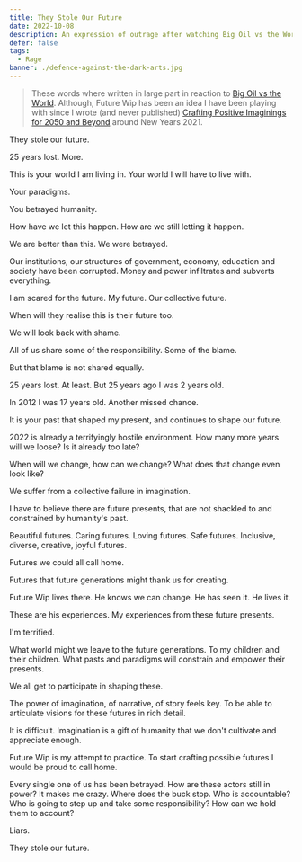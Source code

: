 ```yaml
---
title: They Stole Our Future
date: 2022-10-08
description: An expression of outrage after watching Big Oil vs the World
defer: false
tags:
  - Rage
banner: ./defence-against-the-dark-arts.jpg
---
```


> These words where written in large part in reaction to [Big Oil vs the World](https://www.bbc.co.uk/programmes/p0cgql8f).  Although, Future Wip has been an idea I have been playing with since I wrote (and never published) [Crafting Positive Imaginings for 2050 and Beyond](../crafting-positive-imaginings) around New Years 2021.


They stole our future.

25 years lost. More.

This is your world I am living in. Your world I will have to live with.

Your paradigms.

You betrayed humanity.

How have we let this happen. How are we still letting it happen.

We are better than this. We were betrayed.

Our institutions, our structures of government, economy, education and society have been corrupted. Money and power infiltrates and subverts everything.

I am scared for the future. My future. Our collective future.

When will they realise this is their future too.

We will look back with shame. 

All of us share some of the responsibility. Some of the blame.

But that blame is not shared equally. 

25 years lost. At least. But 25 years ago I was 2 years old. 

In 2012 I was 17 years old. Another missed chance.

It is your past that shaped my present, and continues to shape our future. 

2022 is already a terrifyingly hostile environment. How many more years will we loose? Is it already too late?

When will we change, how can we change? What does that change even look like? 

We suffer from a collective failure in imagination.

I have to believe there are future presents, that are not shackled to and constrained by humanity's past. 

Beautiful futures. Caring futures. Loving futures. Safe futures. Inclusive, diverse, creative, joyful futures.

Futures we could all call home.

Futures that future generations might thank us for creating.

Future Wip lives there. He knows we can change. He has seen it. He lives it. 

These are his experiences. My experiences from these future presents.

I'm terrified. 

What world might we leave to the future generations. To my children and their children. What pasts and paradigms will constrain and empower their presents.

We all get to participate in shaping these.

The power of imagination, of narrative, of story feels key. To be able to articulate visions for these futures in rich detail. 

It is difficult. Imagination is a gift of humanity that we don't cultivate and appreciate enough.

Future Wip is my attempt to practice. To start crafting possible futures I would be proud to call home.

Every single one of us has been betrayed. How are these actors still in power? It makes me crazy. Where does the buck stop. Who is accountable? Who is going to step up and take some responsibility? How can we hold them to account? 

Liars.

They stole our future.

